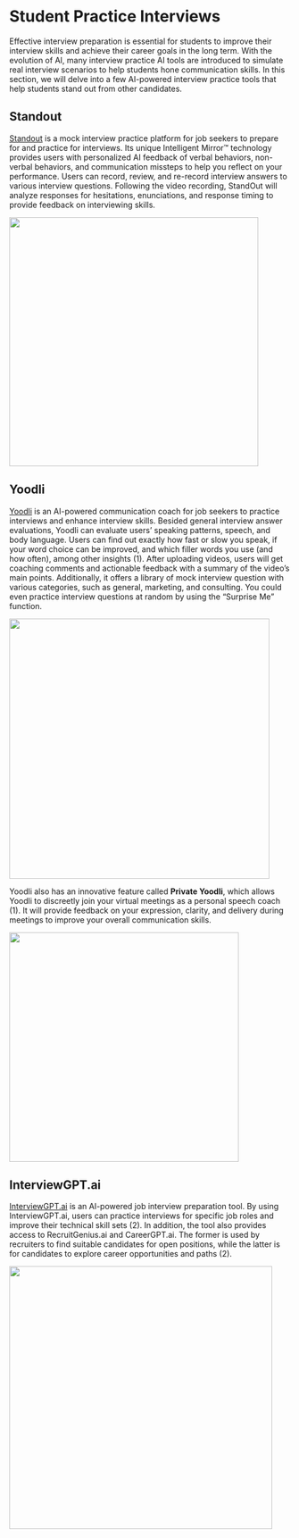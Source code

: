# Student Practice Interviews

Effective interview preparation is essential for students to improve their interview skills and achieve their career goals in the long term. With the evolution of AI, many interview practice AI tools are introduced to simulate real interview scenarios to help students hone communication skills. In this section, we will delve into a few AI-powered interview practice tools that help students stand out from other candidates.

## Standout

[Standout](https://standout.com/) is a mock interview practice platform for job seekers to prepare for and practice for interviews. Its unique Intelligent Mirror™ technology provides users with personalized AI feedback of verbal behaviors, non-verbal behaviors, and communication missteps to help you reflect on your performance. Users can record, review, and re-record interview answers to various interview questions. Following the video recording, StandOut will analyze responses for hesitations, enunciations, and response timing to provide feedback on interviewing skills.

![](standout%20pic.png){width="446"}

## Yoodli

[Yoodli](https://app.yoodli.ai/) is an AI-powered communication coach for job seekers to practice interviews and enhance interview skills. Besided general interview answer evaluations, Yoodli can evaluate users' speaking patterns, speech, and body language. Users can find out exactly how fast or slow you speak, if your word choice can be improved, and which filler words you use (and how often), among other insights (1). After uploading videos, users will get coaching comments and actionable feedback with a summary of the video's main points. Additionally, it offers a library of mock interview question with various categories, such as general, marketing, and consulting. You could even practice interview questions at random by using the "Surprise Me" function.

![](yoodli%20pic%201.png){width="466"}

Yoodli also has an innovative feature called **Private Yoodli**, which allows Yoodli to discreetly join your virtual meetings as a personal speech coach (1). It will provide feedback on your expression, clarity, and delivery during meetings to improve your overall communication skills.

![](yoodli%20pic%202.png){width="411"}

## InterviewGPT.ai

[InterviewGPT.ai](https://interviewgpt.ai/) is an AI-powered job interview preparation tool. By using InterviewGPT.ai, users can practice interviews for specific job roles and improve their technical skill sets (2). In addition, the tool also provides access to RecruitGenius.ai and CareerGPT.ai. The former is used by recruiters to find suitable candidates for open positions, while the latter is for candidates to explore career opportunities and paths (2).

![](intergptai%20pic.png){width="471"}
